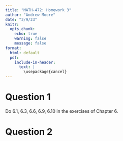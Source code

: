 ```yaml
---
title: "MATH-472: Homework 3"
author: "Andrew Moore"
date: "3/9/23"
knitr:
  opts_chunk: 
    echo: true
    warning: false
    message: false
format:
  html: default
  pdf:
    include-in-header:
      text: |
        \usepackage{cancel}
---
```


# Question 1

Do 6.1, 6.3, 6.6, 6.9, 6.10 in the exercises of Chapter 6.

\newpage
# Question 2
